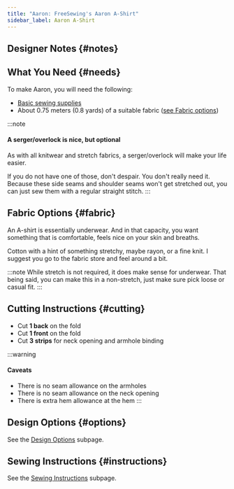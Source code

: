 ```yaml
---
title: "Aaron: FreeSewing's Aaron A-Shirt"
sidebar_label: Aaron A-Shirt
---
```



<DocusaurusDoc>
  <DesignInfo design="aaron" noDocsLink />
</DocusaurusDoc>

## Designer Notes {#notes}

<Notes />

## What You Need {#needs}

To make Aaron, you will need the following:

- [Basic sewing supplies](/docs/sewing/basic-sewing-supplies)
- About 0.75 meters (0.8 yards) of a suitable fabric ([see Fabric
  options](#fabric))

:::note

#### A serger/overlock is nice, but optional

As with all knitwear and stretch fabrics, a serger/overlock will make your life
easier.

If you do not have one of those, don't despair. You don't really need it.
Because these side seams and shoulder seams won't get stretched out, you can
just sew them with a regular straight stitch.
:::

## Fabric Options {#fabric}

An A-shirt is essentially underwear. And in that capacity, you want something
that is comfortable, feels nice on your skin and breaths.

Cotton with a hint of something stretchy, maybe rayon, or a fine knit. I
suggest you go to the fabric store and feel around a bit.

:::note
While stretch is not required, it does make sense for underwear. That being
said, you can make this in a non-stretch, just make sure pick loose or casual
fit.
:::

## Cutting Instructions {#cutting}

- Cut **1 back** on the fold
- Cut **1 front** on the fold
- Cut **3 strips** for neck opening and armhole binding

:::warning

#### Caveats

- There is no seam allowance on the armholes
- There is no seam allowance on the neck opening
- There is extra hem allowance at the hem
  :::

## Design Options {#options}

<MiniTip>See the [Design Options](/docs/designs/aaron/options/) subpage.</MiniTip>

## Sewing Instructions {#instructions}

<MiniTip>See the [Sewing Instructions](/docs/designs/aaron/instructions/) subpage.</MiniTip>
